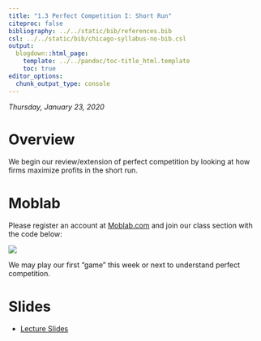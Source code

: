 ```yaml
---
title: "1.3 Perfect Competition I: Short Run"
citeproc: false
bibliography: ../../static/bib/references.bib
csl: ../../static/bib/chicago-syllabus-no-bib.csl
output:
  blogdown::html_page:
    template: ../../pandoc/toc-title_html.template
    toc: true
editor_options: 
  chunk_output_type: console
---
```


*Thursday, January 23, 2020*

# Overview

We begin our review/extension of perfect competition by looking at how firms maximize profits in the short run.  

# Moblab

Please register an account at [Moblab.com](https://moblab.com) and join our class section with the code below:

![](https://www.dropbox.com/s/l9erzvqab73qzla/moblabio.png?raw=1)

We may play our first "game" this week or next to understand perfect competition. 

# Slides

- [<i class="fas fa-external-link-square-alt"></i> Lecture Slides](/slides/1.3-slides.html)
